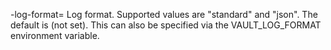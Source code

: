   -log-format=<string>
      Log format. Supported values are "standard" and "json". The default
      is (not set). This can also be specified via the VAULT_LOG_FORMAT
      environment variable.